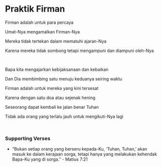 # Praktik Firman

Firman adalah untuk para percaya

Umat-Nya mengamalkan Firman-Nya

Mereka tidak tertekan dalam mematuhi ajaran-Nya

Karena mereka tidak sombong tetapi mengampuni dan diampuni oleh-Nya

<br />

Bapa kita mengajarkan kebijaksanaan dan kebaikan

Dan Dia membimbing satu menuju keduanya seiring waktu

Firman adalah untuk mereka yang kini tersesat

Karena dengan satu doa atau sejenak hening

Seseorang dapat kembali ke jalan benar Tuhan

Tidak ada orang yang terlalu jauh untuk mengikuti-Nya lagi

<br />

### Supporting Verses

- “Bukan setiap orang yang berseru kepada-Ku, ‘Tuhan, Tuhan,’ akan masuk ke dalam kerajaan sorga, tetapi hanya yang melakukan kehendak Bapa-Ku yang di sorga.” - Matius 7:21